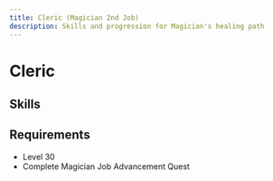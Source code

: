 ```yaml
---
title: Cleric (Magician 2nd Job)
description: Skills and progression for Magician's healing path
---
```


# Cleric

## Skills
<Table 
  data={skills}
  headers={["Icon", "Skill Name", "Master Level", "Description", "Type"]}
/>

## Requirements
- Level 30
- Complete Magician Job Advancement Quest
